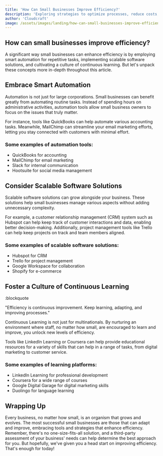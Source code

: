```yaml
---
title: 'How Can Small Businesses Improve Efficiency?'
description: 'Exploring strategies to optimize processes, reduce costs, and increase productivity for small businesses.'
author: 'Cloudcraft'
image: /assets/images/landing/how-can-small-businesses-improve-efficiency.jpg
---
```


## How can small businesses improve efficiency?

A significant way small businesses can enhance efficiency is by employing smart automation for repetitive tasks, implementing scalable software solutions, and cultivating a culture of continuous learning. But let's unpack these concepts more in-depth throughout this article. 

<ServicesBlurb />

## Embrace Smart Automation

Automation is not just for large corporations. Small businesses can benefit greatly from automating routine tasks. Instead of spending hours on administrative activities, automation tools allow small business owners to focus on the issues that truly matter.

For instance, tools like QuickBooks can help automate various accounting tasks. Meanwhile, MailChimp can streamline your email marketing efforts, letting you stay connected with customers with minimal effort.

### Some examples of automation tools:

 * QuickBooks for accounting
 * MailChimp for email marketing
 * Slack for internal communication
 * Hootsuite for social media management 

## Consider Scalable Software Solutions

Scalable software solutions can grow alongside your business. These solutions help small businesses manage various aspects without adding unnecessary complexity. 

For example, a customer relationship management (CRM) system such as Hubspot can help keep track of customer interactions and data, enabling better decision-making. Additionally, project management tools like Trello can help keep projects on track and team members aligned.

### Some examples of scalable software solutions:

 * Hubspot for CRM
 * Trello for project management 
 * Google Workspace for collaboration 
 * Shopify for e-commerce 

<GetStartedBlurb />

## Foster a Culture of Continuous Learning

:blockquote

"Efficiency is continuous improvement. Keep learning, adapting, and improving processes."

Continuous Learning is not just for multinationals. By nurturing an environment where staff, no matter how small, are encouraged to learn and improve, you unlock new levels of efficiency.

Tools like LinkedIn Learning or Coursera can help provide educational resources for a variety of skills that can help in a range of tasks, from digital marketing to customer service.

### Some examples of learning platforms:

 * LinkedIn Learning for professional development 
 * Coursera for a wide range of courses 
 * Google Digital Garage for digital marketing skills 
 * Duolingo for language learning 

## Wrapping Up

Every business, no matter how small, is an organism that grows and evolves. The most successful small businesses are those that can adapt and improve, embracing tools and strategies that enhance efficiency. Remember, there's no one-size-fits-all solution, and a third-party assessment of your business' needs can help determine the best approach for you. But hopefully, we've given you a head start on improving efficiency. That's enough for today!